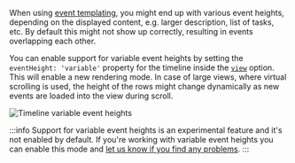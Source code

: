 When using [event templating](./templating#event-templating), you might end up with various event heights, depending on the displayed content, e.g. larger description, list of tasks, etc.
By default this might not show up correctly, resulting in events overlapping each other.

You can enable support for variable event heights by setting the `eventHeight: 'variable'` property for the timeline inside the [`view`](./api#opt-view) option.
This will enable a new rendering mode. In case of large views, where virtual scrolling is used, the height of the rows might change dynamically
as new events are loaded into the view during scroll.

![Timeline variable event heights](https://mobiscroll.com/Content/img/docs/timeline-variable-event-height.png)

:::info
Support for variable event heights is an experimental feature and it's not enabled by default. If you're working with variable event heights
you can enable this mode and [let us know if you find any problems](https://mobiscroll.com/account/supporttickets).
:::